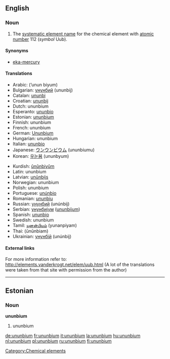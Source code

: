 ==English==
{{elements|Uub|roentgenium|Rg|ununtrium|Uut}}
=== Noun ===
{{en-noun|-}}
{{wikipedia}}

#The [[systematic element name]] for the chemical element with [[atomic number]] 112 (''symbol'' Uub).

====Synonyms====
*[[eka-mercury]]

==== Translations ====
{{top}}
*Arabic: {{ARchar|[[أنون بيوم]]}} (’unun biyum) {{m}}
*Bulgarian: [[унунбий]] (ununbij) {{m}}
*Catalan: [[ununbi]] {{m}}
*Croatian: [[ununbij]]
*Dutch: ununbium {{n}}
*Esperanto: [[ununbio]]
*Estonian: [[#Estonian|ununbium]]
*Finnish: ununbium
*French: ununbium {{m}}
*German: [[Ununbium]] {{n}}
*Hungarian: ununbium
*Italian: [[ununbio]] {{m}}
*Japanese: [[ウンウンビウム]] (ununbiumu)
*Korean: [[우눈븀]] (ununbyum)
{{mid}}
*Kurdish: [[ûnûnbiyûm]]
*Latin: ununbium {{n}}
*Latvian: [[unūnbijs]]
*Norwegian: ununbium
*Polish: ununbium {{m}}
*Portuguese: [[unúnbio]] {{m}}
*Romanian: [[ununbiu]] {{n}}
*Russian: [[унунбий]] (unúnbij) {{m}}
*Serbian: [[унунбијум]] ([[ununbijum]]) {{m}}
*Spanish: [[ununbio]] {{m}}
*Swedish: ununbium
*Tamil: [[யுனன்பியம்]] (yunanpiyam)
*Thai: {{THchar|[[อูนอูนเบียม]]}} (ūnūnbiam)
*Ukrainian: [[унунбій]] (unúnbij) {{m}}
{{bottom}}

====External links====
For more information refer to:
http://elements.vanderkrogt.net/elem/uub.html
(A lot of the translations were taken from that site with permission from the author)

[[Category:Chemical elements]]

----
==Estonian==
===Noun===
'''ununbium'''
#ununbium {{et-chemical element}}

[[de:ununbium]]
[[fr:ununbium]]
[[it:ununbium]]
[[la:ununbium]]
[[hu:ununbium]]
[[nl:ununbium]]
[[pl:ununbium]]
[[ru:ununbium]]
[[fi:ununbium]]